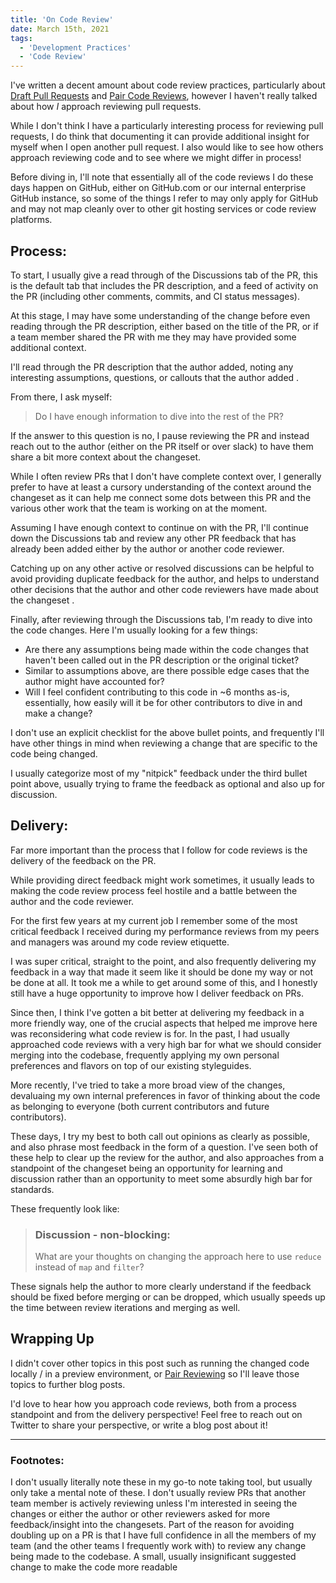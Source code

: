```yaml
---
title: 'On Code Review'
date: March 15th, 2021
tags:
  - 'Development Practices'
  - 'Code Review'
---
```


I've written a decent amount about code review practices, particularly about
[Draft Pull Requests](/blog/2020/march/draft-pull-requests) and
[Pair Code Reviews](/blog/2020/december/pair-code-reviews), however I haven't really
talked about how _I_ approach reviewing pull requests.

While I don't think I have a particularly interesting process for reviewing pull
requests, I do think that documenting it can provide additional insight for
myself when I open another pull request. I also would like to see how others
approach reviewing code and to see where we might differ in process!

Before diving in, I'll note that essentially all of the code reviews I do these
days happen on GitHub, either on GitHub.com or our internal enterprise GitHub
instance, so some of the things I refer to may only apply for GitHub and may not
map cleanly over to other git hosting services or code review platforms.

## Process:

To start, I usually give a read through of the Discussions tab of the PR, this
is the default tab that includes the PR description, and a feed of activity on
the PR (including other comments, commits, and CI status messages).

At this stage, I may have some understanding of the change before even reading
through the PR description, either based on the title of the PR, or if a team
member shared the PR with me they may have provided some additional context.

I'll read through the PR description that the author added, noting any
interesting assumptions, questions, or callouts that the author added
<FootnoteRef id="1" />.

From there, I ask myself:

> Do I have enough information to dive into the rest of the PR?

If the answer to this question is no, I pause reviewing the PR and instead reach
out to the author (either on the PR itself or over slack) to have them share a
bit more context about the changeset.

While I often review PRs that I don't have complete context over, I generally
prefer to have at least a cursory understanding of the context around the
changeset as it can help me connect some dots between this PR and the various
other work that the team is working on at the moment.

Assuming I have enough context to continue on with the PR, I'll continue down
the Discussions tab and review any other PR feedback that has already been added
either by the author or another code reviewer.

Catching up on any other active or resolved discussions can be helpful to avoid
providing duplicate feedback for the author, and helps to understand other
decisions that the author and other code reviewers have made about the changeset
<FootnoteRef id="2" />.

Finally, after reviewing through the Discussions tab, I'm ready to dive into the
code changes. Here I'm usually looking for a few things:

- Are there any assumptions being made within the code changes that haven't been
  called out in the PR description or the original ticket?
- Similar to assumptions above, are there possible edge cases that the author
  might have accounted for?
- Will I feel confident contributing to this code in ~6 months as-is,
  essentially, how easily will it be for other contributors to dive in and make
  a change?

I don't use an explicit checklist for the above bullet points, and frequently
I'll have other things in mind when reviewing a change that are specific to the
code being changed.

I usually categorize most of my "nitpick"<FootnoteRef id="3" /> feedback under
the third bullet point above, usually trying to frame the feedback as optional
and also up for discussion.

## Delivery:

Far more important than the process that I follow for code reviews is the
delivery of the feedback on the PR.

While providing direct feedback might work sometimes, it usually leads to making
the code review process feel hostile and a battle between the author and the
code reviewer.

For the first few years at my current job I remember some of the most critical
feedback I received during my performance reviews from my peers and managers was
around my code review etiquette.

I was super critical, straight to the point, and also frequently delivering my
feedback in a way that made it seem like it should be done my way or not be done
at all. It took me a while to get around some of this, and I honestly still have
a huge opportunity to improve how I deliver feedback on PRs.

Since then, I think I've gotten a bit better at delivering my feedback in a more
friendly way, one of the crucial aspects that helped me improve here was
reconsidering what code review is for. In the past, I had usually approached
code reviews with a very high bar for what we should consider merging into the
codebase, frequently applying my own personal preferences and flavors on top of
our existing styleguides.

More recently, I've tried to take a more broad view of the changes, devaluaing
my own internal preferences in favor of thinking about the code as belonging to
everyone (both current contributors and future contributors).

These days, I try my best to both call out opinions as clearly as possible, and
also phrase most feedback in the form of a question. I've seen both of these
help to clear up the review for the author, and also approaches from a
standpoint of the changeset being an opportunity for learning and discussion
rather than an opportunity to meet some absurdly high bar for standards.

These frequently look like:

> ### Discussion - non-blocking:
>
> What are your thoughts on changing the approach here to use `reduce` instead
> of `map` and `filter`?

These signals help the author to more clearly understand if the feedback should
be fixed before merging or can be dropped, which usually speeds up the time
between review iterations and merging as well.

## Wrapping Up

I didn't cover other topics in this post such as running the changed code
locally / in a preview environment, or
[Pair Reviewing](/blog/2020/december/pair-code-reviews) so I'll leave those topics to
further blog posts.

I'd love to hear how you approach code reviews, both from a process standpoint
and from the delivery perspective! Feel free to reach out on Twitter to share
your perspective, or write a blog post about it!

<Spacer />

---

<Spacer />

### Footnotes:

<Footnote id="1">
I don't usually literally note these in my go-to note taking tool, but usually only take a mental note of these.
</Footnote>

<Spacer />

<Footnote id="2">
I don't usually review PRs that another team member is actively reviewing unless I'm interested in seeing the changes or either the author or other reviewers asked for more feedback/insight into the changesets. Part of the reason for avoiding doubling up on a PR is that I have full confidence in all the members of my team (and the other teams I frequently work with) to review any change being made to the codebase.
</Footnote>

<Spacer />

<Footnote id="3">
A small, usually insignificant suggested change to make the code more readable
</Footnote>

<Spacer />
